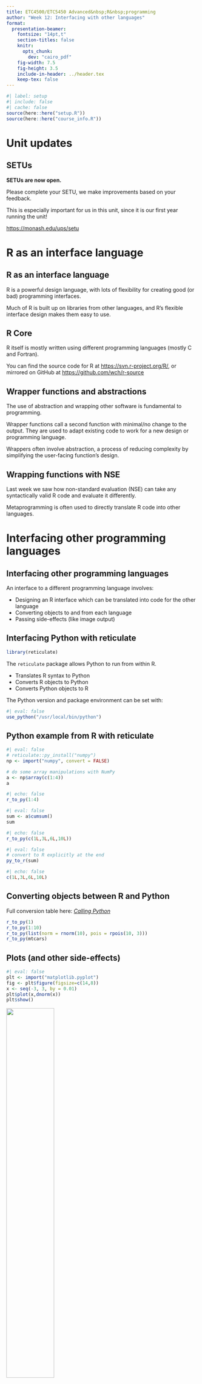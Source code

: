 ```yaml
---
title: ETC4500/ETC5450 Advanced&nbsp;R&nbsp;programming
author: "Week 12: Interfacing with other languages"
format:
  presentation-beamer:
    fontsize: "14pt,t"
    section-titles: false
    knitr:
      opts_chunk:
        dev: "cairo_pdf"
    fig-width: 7.5
    fig-height: 3.5
    include-in-header: ../header.tex
    keep-tex: false
---
```


```r
#| label: setup
#| include: false
#| cache: false
source(here::here("setup.R"))
source(here::here("course_info.R"))
```




# Unit updates

## SETUs

**SETUs are now open.**

Please complete your SETU, we make improvements based on your feedback.

This is especially important for us in this unit, since it is our first year running the unit!

<https://monash.edu/ups/setu>

# R as an interface language

## R as an interface language

R is a powerful design language, with lots of flexibility for creating good (or bad) programming interfaces.

Much of R is built up on libraries from other languages, and R's flexible interface design makes them easy to use.

<!-- :::{callout-tip title = "Interface packages"} -->
<!-- We can write packages that interface libraries from other packages -->
<!-- ::: -->

## R Core

R itself is mostly written using different programming languages (mostly C and Fortran).

You can find the source code for R at <https://svn.r-project.org/R/>, or mirrored on GitHub at <https://github.com/wch/r-source>

## Wrapper functions and abstractions

The use of abstraction and wrapping other software is fundamental to programming.

Wrapper functions call a second function with minimal/no change to the output. They are used to adapt existing code to work for a new design or programming language.

Wrappers often involve abstraction, a process of reducing complexity by simplifying the user-facing function's design.


## Wrapping functions with NSE

Last week we saw how non-standard evaluation (NSE) can take any syntactically valid R code and evaluate it differently.

Metaprogramming is often used to directly translate R code into other languages.

# Interfacing other programming languages

## Interfacing other programming languages

An interface to a different programming language involves:

* Designing an R interface which can be translated into code for the other language
* Converting objects to and from each language
* Passing side-effects (like image output)

## Interfacing Python with reticulate

\placefig{13.5}{0.5}{width=2cm}{../screenshots/reticulate.png}

```r
library(reticulate)
```

The `reticulate` package allows Python to run from within R.

* Translates R syntax to Python
* Converts R objects to Python
* Converts Python objects to R

The Python version and package environment can be set with:

```r
#| eval: false
use_python("/usr/local/bin/python")
```

## Python example from R with reticulate

\fontsize{10}{10}\sf
```r
#| eval: false
# reticulate::py_install("numpy")
np <- import("numpy", convert = FALSE)

# do some array manipulations with NumPy
a <- np$array(c(1:4))
a
```

```r
#| echo: false
r_to_py(1:4)
```

```r
#| eval: false
sum <- a$cumsum()
sum
```

```r
#| echo: false
r_to_py(c(1L,3L,6L,10L))
```

```r
#| eval: false
# convert to R explicitly at the end
py_to_r(sum)
```

```r
#| echo: false
c(1L,3L,6L,10L)
```


## Converting objects between R and Python

Full conversion table here: [*Calling Python*](https://rstudio.github.io/reticulate/articles/calling_python.html#type-conversions)

\fontsize{10}{10}\sf
```r
r_to_py(1)
r_to_py(1:10)
r_to_py(list(norm = rnorm(10), pois = rpois(10, 3)))
r_to_py(mtcars)
```

## Plots (and other side-effects)

\fontsize{10}{10}\sf
```r
#| eval: false
plt <- import("matplotlib.pyplot")
fig <- plt$figure(figsize=c(14,8))
x <- seq(-3, 3, by = 0.01)
plt$plot(x,dnorm(x))
plt$show()
```

![](pyplot.png){height=50%}


## Interfacing other programming languages

* Any system commands with `system()`
* C/C++: Directly in R with `.Call()` or Rcpp (next week!)
* Julia: JuliaCall
* Matlab/Octave: R.matlab
* Stata: RStata
* JavaScript: V8
* Java: rJava
* Lua: luajr

# Data analysis with databases

## Data analysis with databases

Often data for analysis is stored and used within a database.

A database is an efficient way of securely storing and interacting with large datasets.

It is also a good technique for working with data that is too large to fit in memory.

## dbplyr

\placefig{13.5}{0.5}{width=2cm}{../screenshots/dbplyr.png}

```r
library(dbplyr)
```

The dbplyr package allows you to use dplyr code to manipulate tables from databases.

It achieves this using non-standard evaluation to convert dplyr and R code into suitable database code for a connected database.

## dbplyr backends

Backends are interfaces between R and database languages.

There are many database backends available for dbplyr:

:::: {.columns}

::: {.column width="50%"}
* MySQL / SQLite
* Snowflake
* PostgreSQL
* Spark
* ODBC
* MS Access
:::

::: {.column width="50%"}
* SAP HANA
* Hive
* Impala
* Oracle
* Redshift
* Teradata
:::

::::

## Creating a database

You can quickly create a SQLite database in memory with:

```r
#| cache: false
con <- DBI::dbConnect(RSQLite::SQLite(), ":memory:")
con
```

Currently this database doesn't contain any tables:

```r
DBI::dbListTables(con)
```

## Using a database

We can add a dataset to the database from R with:

\fontsize{10}{10}\sf
```r
#| cache: false
copy_to(con, mtcars)
DBI::dbListTables(con)
```

\fontsize{14}{10}\sf
You can then retrieve the table using `tbl()`

\fontsize{10}{10}\sf
```r
tbl(con, "mtcars")
```

## Manipulating a table

With the database table object, you can use dplyr:

\fontsize{10}{10}\sf
```r
tbl(con, "mtcars") |>
  group_by(cyl) |>
  summarise(mean(mpg), mean(hp))
```

## Collecting the results

When your dplyr data manipulation is complete, you can then `collect()` your results as a regular R data frame for use with other packages.

\fontsize{10}{10}\sf
```r
tbl(con, "mtcars") |>
  group_by(cyl) |>
  summarise(mean(mpg), mean(hp)) |>
  collect()
```

## Disconnecting from a database

Once finished, it is good practice to disconnect from the database using `DBI::dbDisconnect()`:

```r
#| cache: false
#| error: true
DBI::dbDisconnect(con)
```

See now that the database is disconnected:

```r
con
```


## Connecting to a remote database

In most cases you will be connecting to a remove database.

Here's the credentials to a PostgreSQL database containing some very important data:

* Host: arp.nectric.com.au:5432
* Username: monash
* Password: arp2024
* Database: arp

## Connecting to a remote database

::: {.callout-caution title="Your turn!"}
Connect to the remote database and use the data.

\vspace{1em}

Hint: the connection code looks like this:

```r
#| eval: false

con <- DBI::dbConnect(
  RPostgres::Postgres(),
  dbname = "???",
  host = "???", port = "???",
  user = "???", password = "???"
)
```

```r
#| cache: false
#| include: false
#| eval: false

con <- DBI::dbConnect(
  RPostgres::Postgres(),
  dbname = "arp",
  host = "arp.nectric.com.au", port = "5432",
  user = "monash", password = "arp2024"
)
```

:::


## Using data on a remote database

As before, dbplyr allows you to manipulate tables using dplyr code.

\fontsize{10}{10}\sf
```r
#| eval: false
tbl(con, "penguins") |>
  group_by(species) |>
  summarise(avg_mass_g = mean(body_mass_g, na.rm = TRUE))
```

\fontsize{14}{10}\sf
All database operations are done on the remote server.

## How it works - translating expressions

dbplyr uses NSE to translate R code into SQL / database code.

You can try this out directly with `translate_sql()`:

\fontsize{10}{10}\sf
```r
#| eval: false
translate_sql(mean(body_mass_g, na.rm = TRUE), con = con)
translate_sql(x ^ 2L, con = con)
translate_sql(substr(x, 5, 10), con = con)
```

## How it works - translating expressions

Not all R functions can be translated to database queries.

Consider `logp1()`, it gets translated directly as SQL:

\fontsize{10}{10}\sf
```r
#| eval: false
translate_sql(logp1(x), con = con)
```

\fontsize{14}{10}\sf
However this doesn't work, `log(body_mass_g + 1)` does.

\fontsize{10}{10}\sf
```r
#| error: true
#| eval: false
tbl(con, "penguins") |>
  mutate(logp1(body_mass_g))
```


## How it works - translating expressions

Not all database queries can be written in R.

For this you can write literal `SQL` commands with the `sql()` function.

\fontsize{10}{10}\sf
```r
#| eval: false
translate_sql(sql("x!"), con = con)
translate_sql(x == sql("ANY VALUES(1, 2, 3)"), con = con)
```


## How it works - translating dplyr verbs

For any chain of dplyr commands, you can find the SQL / database query by using `show_query()` instead of `collect()`.

```r
#| eval: false
tbl(con, "penguins") |>
  group_by(species) |>
  summarise(avg_mass_g = mean(body_mass_g, na.rm = TRUE)) |>
  show_query()
```

# Creating interactive web components

## Creating interactive web components

In week 8 we saw how reactive programming can add interactivity to web applications using shiny.

Today we'll see how to use R and Javascript to create interactive UI elements.

:::{.callout-tip title="Concepts combined"}

The UI elements from today and the reactive server code from week 8 is all the ingredients to create shiny apps.

:::

## Shiny extensions

There are many JS libraries which have been wrapped up into R packages, for use in Shiny or regular analysis.

<https://github.com/nanxstats/awesome-shiny-extensions>

## htmltools

\placefig{13.5}{0.5}{width=2cm}{../screenshots/htmltools.png}

```r
library(htmltools)
```

The htmltools package allows you to write HTML code with R.

```r
div(
  p("Hello world!"),
  img(src = "earth.jpg")
)
```

:::: {.columns}

::: {.column width="50%"}
```html
<div>
  <p>Hello world!</p>
  <img src="earth.jpg"/>
</div>
```

:::

::: {.column width="50%"}
Hello world!

![](earth.jpg){width="50%"}
:::

::::

## htmltools

This is used to create the UI of a Shiny app.

It is also include the necessary CSS/JS dependencies for HTML reports with interactive 'widgets'.

## htmlwidgets

The htmlwidgets package provides a framework for creating R bindings to JavaScript libraries. HTML Widgets can be:

* Used at the R console for data analysis just like conventional R plots.
* Embedded within R Markdown documents
* Incorporated into Shiny web applications.
* Saved as standalone web pages for ad-hoc sharing via email, file transfer, web deployment, etc.

## htmlwidgets showcase

The htmlwidgets package powers many popular R packages including:

* leaflet
* plotly
* visNetwork
* DiagrammeR

<http://www.htmlwidgets.org/>

## htmlwidgets components

All widgets include the following components:

* Web dependencies: JS and CSS assets used by the widget
* R binding: This is the function that users call to create the output
* JavaScript binding: The JavaScript code that glues everything together, passing data/options from the R binding to the underlying JavaScript library.

## htmlwidgets setup

From within a package, you can quickly get started with a htmlwidget using:

```r
htmlwidgets::scaffoldWidget("mywidget")
```

::: {.callout-caution title="Follow along!"}

Create a package for making interactive wordclouds.

We'll use the wordcloud2.js library, available on GitHub here: <https://github.com/timdream/wordcloud2.js>
:::


## htmlwidgets setup

The htmlwidgets components are organised in packages with this file structure:

\fontsize{10}{10}\sf
```
R/
| <name>.R

inst/
|-- htmlwidgets/
|   |-- <name>.js
|   |-- <name>.yaml
|   |-- lib/
|   |   |-- <javascript library>/
```

## Web dependencies

Dependencies are specified using the YAML configuration file located at `inst/htmlwidgets/<name>.yaml`.

```yaml
dependencies:
  - name: <name>
    version: <version>
    src: htmlwidgets/lib/<src>
    script:
      - <JS files>
    stylesheet:
      - <CSS files>
```

## Web dependencies

::: {.callout-caution title="Follow along!"}
Download the JavaScript src for wordcloud2.js and add it to the package as a htmlwidgets dependency.

The JavaScript library's sources are available in the repository's `src/` folder.

<https://github.com/timdream/wordcloud2.js>
:::

## R binding

An R function which returns a htmltools widget created with `htmlwidgets::createWidget()`

```r
function(x, ...) {
  # R code preparing data/settings

  # Return a HTML widget
  createWidget(
    name, # The name of your widget in /inst
    x, # The data/settings for the widget's JS binding
    ...
  )
}
```

## R binding

::: {.callout-caution title="Follow along!"}
Update the generated R binding function to:

* Accept a character vector of words.
* Accept a numeric vector of frequency/weight.
* Pass these inputs into the htmlwidget via `x`.

\vspace{1em}

Bonus: improve the design by accepting `.data` as the first input, then using tidy evaluation to pass in the words and frequencies from `.data`.
:::

## JavaScript binding

The JavaScript code that takes data/settings from R and uses the JS library to create the output.

\fontsize{10}{10}\sf
```js
HTMLWidgets.widget({
  name: "<name>",
  type: "output",
  factory: function(el, width, height) {
    // initialise the JavaScript object from the library here
    var obj = new <initalise object>;
    return {
      renderValue: function(x) {
        // update the initalised JavaScript object with new data/settings
      },
      resize: function(width, height) {
        // Re-render or otherwise update size when window changes
      }
    };
  }
});
```

## JavaScript binding

::: {.callout-caution title="Follow along!"}
Update the generated JavaScript binding to create the wordcloud on the htmlwidgets HTML element `el`.

\vspace{1em}

Hint: a wordcloud is created using `wordcloud2.js` with:

```js
WordCloud(el, { list: [['foo', 12], ['bar', 6]] } );
```

Hint: The data can be transposed from two separate vectors into the above format with `HTMLWidgets.transposeArray2D([x.words, x.freqs])`
:::


## Create a wordcloud

::: {.callout-caution title="Your turn!"}
Your wordcloud function is now ready to use, try it out!

\vspace{1em}

You can try it with the love words example dataset here:

```r
#| eval: false

readr::read_csv(
  "https://arp.numbat.space/week11/lovewords.csv"
)
```

:::

## Use the wordclouds in a shiny app

The bindings for shiny apps are already created by `htmlwidgets::scaffoldWidget()`, and can be used in shiny like any other UI output and server renderer.

```r
widgetOutput <- function(outputId, width = '100%', height = '400px'){
  htmlwidgets::shinyWidgetOutput(outputId, 'widget', width, height,
                                 package = 'package')
}

renderWidget <- function(expr, env = parent.frame(), quoted = FALSE) {
  if (!quoted) { expr <- substitute(expr) } # force quoted
  htmlwidgets::shinyRenderWidget(expr, widgetOutput, env, quoted = TRUE)
}
```
